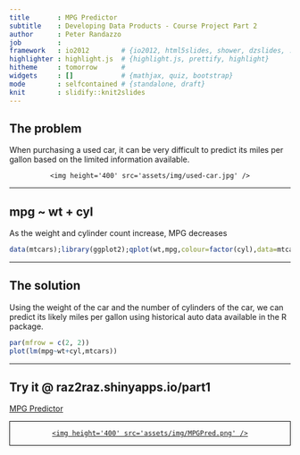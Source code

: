 ```yaml
---
title       : MPG Predictor
subtitle    : Developing Data Products - Course Project Part 2
author      : Peter Randazzo
job         : 
framework   : io2012        # {io2012, html5slides, shower, dzslides, ...}
highlighter : highlight.js  # {highlight.js, prettify, highlight}
hitheme     : tomorrow      # 
widgets     : []            # {mathjax, quiz, bootstrap}
mode        : selfcontained # {standalone, draft}
knit        : slidify::knit2slides
---
```


## The problem

When purchasing a used car, it can be very difficult to predict its miles per gallon based on the limited information available.

<div style='text-align: center;'>
    <img height='400' src='assets/img/used-car.jpg' />
</div>

--- 

## mpg ~ wt + cyl
As the weight and cylinder count increase, MPG decreases

```r
data(mtcars);library(ggplot2);qplot(wt,mpg,colour=factor(cyl),data=mtcars)
```

--- 

## The solution

Using the weight of the car and the number of cylinders of the car, we can predict its likely miles per gallon using historical auto data available in the R package.

```r
par(mfrow = c(2, 2))
plot(lm(mpg~wt+cyl,mtcars))
```

--- 

## Try it @ raz2raz.shinyapps.io/part1

[MPG Predictor](http://raz2raz.shinyapps.io/part1/)

<a href="http://raz2raz.shinyapps.io/part1/" target="_blank">
<div style='text-align: center; border: 1px solid black'>
    <img height='400' src='assets/img/MPGPred.png' />
</div>
</a>

